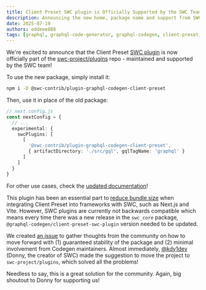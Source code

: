 ```yaml
---
title: Client Preset SWC plugin is Officially Supported by the SWC Team
description: Announcing the new home, package name and support from SWC team for the Client Preset SWC plugin.
date: 2025-07-19
authors: eddeee888
tags: [graphql, graphql-code-generator, graphql-codegen, client-preset, swc-plugin]
---
```


We're excited to announce that the Client Preset
[SWC plugin](https://www.npmjs.com/package/@graphql-codegen/client-preset-swc-plugin) is now officially part of the
[swc-project/plugins](https://github.com/swc-project/plugins/tree/main/contrib/graphql-codegen-client-preset) repo - maintained and supported by the SWC team!

To use the new package, simply install it:

```sh npm2yarn
npm i -D @swc-contrib/plugin-graphql-codegen-client-preset
```

Then, use it in place of the old package:

```ts
// next.config.js
const nextConfig = {
  // ...
  experimental: {
    swcPlugins: [
      [
        '@swc-contrib/plugin-graphql-codegen-client-preset',
        { artifactDirectory: './src/gql', gqlTagName: 'graphql' }
      ]
    ]
  }
}
```

For other use cases, check the
[updated documentation](https://the-guild.dev/graphql/codegen/plugins/presets/preset-client#swc-plugin)!

This plugin has been an essential part to
[reduce bundle size](https://the-guild.dev/graphql/codegen/plugins/presets/preset-client#reducing-bundle-size)
when integrating Client Preset into frameworks with SWC, such as Next.js and Vite. However, SWC
plugins are currently not backwards compatible which means every time there was a new release in the
`swc_core` package, `@graphql-codegen/client-preset-swc-plugin` version needed to be updated.

We created [an issue](https://github.com/dotansimha/graphql-code-generator/issues/10379) to gather
thoughts from the community on how to move forward with (1) guaranteed stability of the package and
(2) minimal involvement from Codegen maintainers. Almost immediately,
[@kdy1dev](https://x.com/kdy1dev) (Donny, the creator of SWC) made the suggestion to move the
project to `swc-project/plugins`, which solved all the problems!

Needless to say, this is a great solution for the community. Again, big shoutout to Donny for
supporting us!

